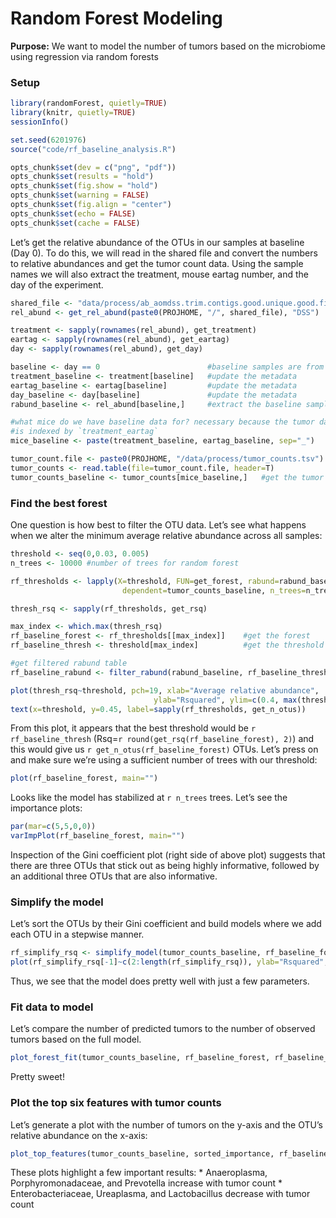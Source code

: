 # Random Forest Modeling


**Purpose:** We want to model the number of tumors based on the microbiome using
regression via random forests


### Setup

```r
library(randomForest, quietly=TRUE)
library(knitr, quietly=TRUE)
sessionInfo()

set.seed(6201976)
source("code/rf_baseline_analysis.R")
```

```r
opts_chunk$set(dev = c("png", "pdf"))
opts_chunk$set(results = "hold")
opts_chunk$set(fig.show = "hold")
opts_chunk$set(warning = FALSE)
opts_chunk$set(fig.align = "center")
opts_chunk$set(echo = FALSE)
opts_chunk$set(cache = FALSE)
```

Let's get the relative abundance of the OTUs in our samples at baseline (Day 0).
To do this, we will read in the shared file and convert the numbers to relative
abundances and get the tumor count data. Using the sample names we will also
extract the treatment, mouse eartag number, and the day of the experiment.


```r
shared_file <- "data/process/ab_aomdss.trim.contigs.good.unique.good.filter.unique.precluster.pick.pick.pick.an.unique_list.0.03.subsample.shared"
rel_abund <- get_rel_abund(paste0(PROJHOME, "/", shared_file), "DSS")

treatment <- sapply(rownames(rel_abund), get_treatment)
eartag <- sapply(rownames(rel_abund), get_eartag)
day <- sapply(rownames(rel_abund), get_day)

baseline <- day == 0                        #baseline samples are from day 0
treatment_baseline <- treatment[baseline]   #update the metadata
eartag_baseline <- eartag[baseline]         #update the metadata
day_baseline <- day[baseline]               #update the metadata
rabund_baseline <- rel_abund[baseline,]     #extract the baseline samples

#what mice do we have baseline data for? necessary because the tumor data
#is indexed by `treatment_eartag`
mice_baseline <- paste(treatment_baseline, eartag_baseline, sep="_")

tumor_count.file <- paste0(PROJHOME, "/data/process/tumor_counts.tsv")
tumor_counts <- read.table(file=tumor_count.file, header=T)
tumor_counts_baseline <- tumor_counts[mice_baseline,]   #get the tumor count data
```

### Find the best forest

One question is how best to filter the OTU data. Let's see what happens when we
alter the minimum average relative abundance across all samples:

```r
threshold <- seq(0,0.03, 0.005)
n_trees <- 10000 #number of trees for random forest

rf_thresholds <- lapply(X=threshold, FUN=get_forest, rabund=rabund_baseline,
                         dependent=tumor_counts_baseline, n_trees=n_trees)

thresh_rsq <- sapply(rf_thresholds, get_rsq)

max_index <- which.max(thresh_rsq)
rf_baseline_forest <- rf_thresholds[[max_index]]    #get the forest
rf_baseline_thresh <- threshold[max_index]          #get the threshold that was used

#get filtered rabund table
rf_baseline_rabund <- filter_rabund(rabund_baseline, rf_baseline_thresh)

plot(thresh_rsq~threshold, pch=19, xlab="Average relative abundance",
                                ylab="Rsquared", ylim=c(0.4, max(thresh_rsq)))
text(x=threshold, y=0.45, label=sapply(rf_thresholds, get_n_otus))
```

From this plot, it appears that the best threshold would be
`r rf_baseline_thresh` (Rsq=`r round(get_rsq(rf_baseline_forest), 2)`) and this would
give us `r get_n_otus(rf_baseline_forest)` OTUs. Let's press on and make sure we're
using a sufficient number of trees with our threshold:

```r
plot(rf_baseline_forest, main="")
```

Looks like the model has stabilized at `r n_trees` trees. Let's see the
importance plots:

```r
par(mar=c(5,5,0,0))
varImpPlot(rf_baseline_forest, main="")
```

Inspection of the Gini coefficient plot (right side of above plot) suggests that
there are three OTUs that stick out as being highly informative, followed by an
additional three OTUs that are also informative.


### Simplify the model

Let's sort the OTUs by their Gini coefficient and build models where we add each
OTU in a stepwise manner.


```r
rf_simplify_rsq <- simplify_model(tumor_counts_baseline, rf_baseline_forest, rabund_baseline)
plot(rf_simplify_rsq[-1]~c(2:length(rf_simplify_rsq)), ylab="Rsquared", xlab="Number of OTUs in model")
```

Thus, we see that the model does pretty well with just a few parameters.


### Fit data to model

Let's compare the number of predicted tumors to the number of observed tumors
based on the full model.

```r
plot_forest_fit(tumor_counts_baseline, rf_baseline_forest, rf_baseline_rabund, treatment_baseline)
```

Pretty sweet!


### Plot the top six features with tumor counts

Let's generate a plot with the number of tumors on the y-axis and the OTU's
relative abundance on the x-axis:

```r
plot_top_features(tumor_counts_baseline, sorted_importance, rf_baseline_rabund, treatment_baseline)
```

These plots highlight a few important results:
* Anaeroplasma, Porphyromonadaceae, and Prevotella increase with tumor count
* Enterobacteriaceae, Ureaplasma, and Lactobacillus decrease with tumor count
